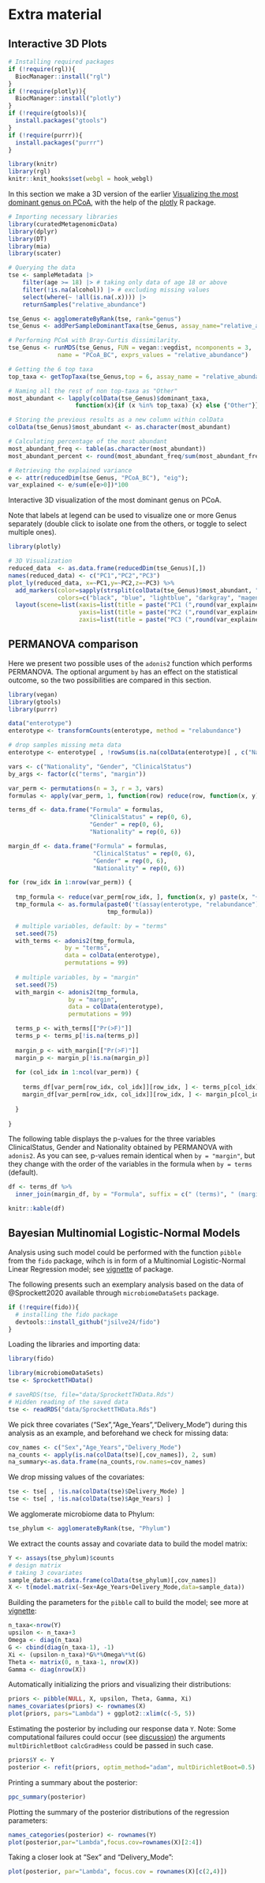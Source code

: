 # Extra material {#extras}

## Interactive 3D Plots

```r
# Installing required packages
if (!require(rgl)){
  BiocManager::install("rgl")  
}
if (!require(plotly)){
  BiocManager::install("plotly")  
}
if (!require(gtools)){
  install.packages("gtools")  
}
if (!require(purrr)){
  install.packages("purrr")  
}
```

```r
library(knitr)
library(rgl)
knitr::knit_hooks$set(webgl = hook_webgl)
```


In this section we make a 3D version of the earlier [ Visualizing the most dominant genus on PCoA](https://microbiome.github.io/OMA/microbiome-exploration.html#visualizing-the-most-dominant-genus-on-pcoa), with the help of the [plotly](https://plotly.com/r/) R package.

```r
# Importing necessary libraries
library(curatedMetagenomicData)
library(dplyr)
library(DT)
library(mia)
library(scater)

# Querying the data
tse <- sampleMetadata |>
    filter(age >= 18) |> # taking only data of age 18 or above
    filter(!is.na(alcohol)) |> # excluding missing values
    select(where(~ !all(is.na(.x)))) |>
    returnSamples("relative_abundance")

tse_Genus <- agglomerateByRank(tse, rank="genus")
tse_Genus <- addPerSampleDominantTaxa(tse_Genus, assay_name="relative_abundance", name = "dominant_taxa")

# Performing PCoA with Bray-Curtis dissimilarity.
tse_Genus <- runMDS(tse_Genus, FUN = vegan::vegdist, ncomponents = 3,
              name = "PCoA_BC", exprs_values = "relative_abundance")

# Getting the 6 top taxa
top_taxa <- getTopTaxa(tse_Genus,top = 6, assay_name = "relative_abundance")

# Naming all the rest of non top-taxa as "Other"
most_abundant <- lapply(colData(tse_Genus)$dominant_taxa,
                   function(x){if (x %in% top_taxa) {x} else {"Other"}})

# Storing the previous results as a new column within colData
colData(tse_Genus)$most_abundant <- as.character(most_abundant)

# Calculating percentage of the most abundant
most_abundant_freq <- table(as.character(most_abundant))
most_abundant_percent <- round(most_abundant_freq/sum(most_abundant_freq)*100, 1)

# Retrieving the explained variance
e <- attr(reducedDim(tse_Genus, "PCoA_BC"), "eig");
var_explained <- e/sum(e[e>0])*100
```

Interactive 3D visualization of the most dominant genus on PCoA.

Note that labels at legend can be used to visualize one or more Genus
separately (double click to isolate one from the others, or toggle to
select multiple ones).

```r
library(plotly)

# 3D Visualization
reduced_data  <- as.data.frame(reducedDim(tse_Genus)[,])
names(reduced_data) <- c("PC1","PC2","PC3")
plot_ly(reduced_data, x=~PC1,y=~PC2,z=~PC3) %>%
  add_markers(color=sapply(strsplit(colData(tse_Genus)$most_abundant, "_"), tail, 1), size=5,
              colors=c("black", "blue", "lightblue", "darkgray", "magenta", "darkgreen", "red")) %>%
  layout(scene=list(xaxis=list(title = paste("PC1 (",round(var_explained[1],1),"%)")),
                    yaxis=list(title = paste("PC2 (",round(var_explained[2],1),"%)")),
                    zaxis=list(title = paste("PC3 (",round(var_explained[3],1),"%)"))))
```


## PERMANOVA comparison

Here we present two possible uses of the `adonis2` function which performs PERMANOVA. The
optional argument `by` has an effect on the statistical outcome, so the two possibilities are
compared in this section.

```r
library(vegan)
library(gtools)
library(purrr)

data("enterotype")
enterotype <- transformCounts(enterotype, method = "relabundance")

# drop samples missing meta data
enterotype <- enterotype[ , !rowSums(is.na(colData(enterotype)[ , c("Nationality", "Gender","ClinicalStatus")]) > 0 )]

vars <- c("Nationality", "Gender", "ClinicalStatus")
by_args <- factor(c("terms", "margin"))

var_perm <- permutations(n = 3, r = 3, vars)
formulas <- apply(var_perm, 1, function(row) reduce(row, function(x, y) paste(x, "+", y)))

terms_df <- data.frame("Formula" = formulas,
                       "ClinicalStatus" = rep(0, 6),
                       "Gender" = rep(0, 6),
                       "Nationality" = rep(0, 6))

margin_df <- data.frame("Formula" = formulas,
                        "ClinicalStatus" = rep(0, 6),
                        "Gender" = rep(0, 6),
                        "Nationality" = rep(0, 6))
```


```r
for (row_idx in 1:nrow(var_perm)) {
  
  tmp_formula <- reduce(var_perm[row_idx, ], function(x, y) paste(x, "+", y))
  tmp_formula <- as.formula(paste0('t(assay(enterotype, "relabundance")) ~ ',
                            tmp_formula))

  # multiple variables, default: by = "terms"
  set.seed(75)
  with_terms <- adonis2(tmp_formula, 
                by = "terms",
                data = colData(enterotype),
                permutations = 99)
  
  # multiple variables, by = "margin"
  set.seed(75)
  with_margin <- adonis2(tmp_formula, 
                 by = "margin",
                 data = colData(enterotype),
                 permutations = 99)

  terms_p <- with_terms[["Pr(>F)"]]
  terms_p <- terms_p[!is.na(terms_p)]
  
  margin_p <- with_margin[["Pr(>F)"]]
  margin_p <- margin_p[!is.na(margin_p)]
  
  for (col_idx in 1:ncol(var_perm)) {
    
    terms_df[var_perm[row_idx, col_idx]][row_idx, ] <- terms_p[col_idx]
    margin_df[var_perm[row_idx, col_idx]][row_idx, ] <- margin_p[col_idx]
    
  }
  
}
```

The following table displays the p-values for the three variables ClinicalStatus, Gender and
Nationality obtained by PERMANOVA with `adonis2`. As you can see, p-values remain identical when
`by = "margin"`, but they change with the order of the variables in the formula when `by = terms` (default).

```r
df <- terms_df %>%
  inner_join(margin_df, by = "Formula", suffix = c(" (terms)", " (margin)"))

knitr::kable(df)
```

## Bayesian Multinomial Logistic-Normal Models

Analysis using such model could be performed with the function `pibble` from the `fido`
package, wihch is in form of a Multinomial Logistic-Normal Linear Regression model; see
[vignette](https://jsilve24.github.io/fido/articles/introduction-to-fido.html) of package.


The following presents such an exemplary analysis based on the 
data of @Sprockett2020 available
through `microbiomeDataSets` package.


```r
if (!require(fido)){
  # installing the fido package
  devtools::install_github("jsilve24/fido")
}
```

Loading the libraries and importing data:

```r
library(fido)
```

```r
library(microbiomeDataSets)
tse <- SprockettTHData()
```

```r
# saveRDS(tse, file="data/SprockettTHData.Rds")
# Hidden reading of the saved data
tse <- readRDS("data/SprockettTHData.Rds")
```


We pick three covariates ("Sex","Age_Years","Delivery_Mode") during this
analysis as an example, and beforehand we check for missing data:


```r
cov_names <- c("Sex","Age_Years","Delivery_Mode")
na_counts <- apply(is.na(colData(tse)[,cov_names]), 2, sum)
na_summary<-as.data.frame(na_counts,row.names=cov_names)
```

We drop missing values of the covariates:

```r
tse <- tse[ , !is.na(colData(tse)$Delivery_Mode) ]
tse <- tse[ , !is.na(colData(tse)$Age_Years) ]
```

We agglomerate microbiome data to Phylum:

```r
tse_phylum <- agglomerateByRank(tse, "Phylum")
```

We extract the counts assay and covariate data to build the model
matrix:

```r
Y <- assays(tse_phylum)$counts
# design matrix
# taking 3 covariates
sample_data<-as.data.frame(colData(tse_phylum)[,cov_names])
X <- t(model.matrix(~Sex+Age_Years+Delivery_Mode,data=sample_data))
```

Building the parameters for the `pibble` call to build the model; see more at [vignette](https://jsilve24.github.io/fido/articles/introduction-to-fido.html):

```r
n_taxa<-nrow(Y)
upsilon <- n_taxa+3
Omega <- diag(n_taxa)
G <- cbind(diag(n_taxa-1), -1)
Xi <- (upsilon-n_taxa)*G%*%Omega%*%t(G)
Theta <- matrix(0, n_taxa-1, nrow(X))
Gamma <- diag(nrow(X))
```

Automatically initializing the priors and visualizing their distributions:

```r
priors <- pibble(NULL, X, upsilon, Theta, Gamma, Xi)
names_covariates(priors) <- rownames(X)
plot(priors, pars="Lambda") + ggplot2::xlim(c(-5, 5))
```

Estimating the posterior by including our response data `Y`.
Note: Some computational failures could occur (see [discussion](https://github-wiki-see.page/m/jsilve24/fido/wiki/Frequently-Asked-Questions))
the arguments `multDirichletBoot` `calcGradHess` could be passed in such case.

```r
priors$Y <- Y 
posterior <- refit(priors, optim_method="adam", multDirichletBoot=0.5) #calcGradHess=FALSE
```

Printing a summary about the posterior:

```r
ppc_summary(posterior)
```
Plotting the summary of the posterior distributions of the regression parameters:

```r
names_categories(posterior) <- rownames(Y)
plot(posterior,par="Lambda",focus.cov=rownames(X)[2:4])
```

Taking a closer look at "Sex" and "Delivery_Mode":

```r
plot(posterior, par="Lambda", focus.cov = rownames(X)[c(2,4)])
```
